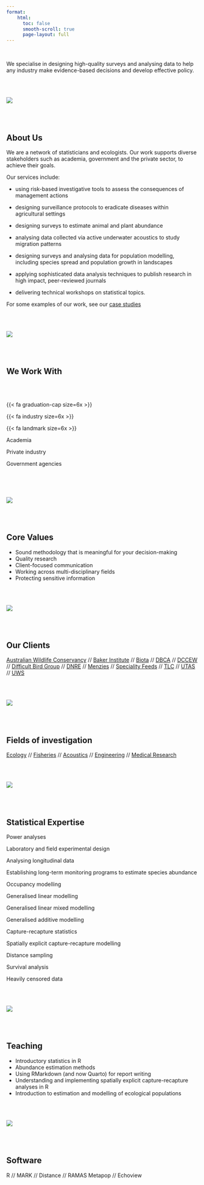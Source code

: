 ```yaml
---
format:
    html:
      toc: false
      smooth-scroll: true
      page-layout: full
---
```


<br>

::: column-body
::: larger
We specialise in designing high-quality surveys and analysing data to help any industry make evidence-based decisions and develop effective policy.
:::
:::

<br> <br>

::: column-screen-left
![](images/clouds-thin.jpg)
:::

<br> <br>

::: column-page
::: grid
::: g-col-4
# About Us
:::

::: g-col-8
::: nice
We are a network of statisticians and ecologists. Our work supports diverse stakeholders such as academia, government and the private sector, to achieve their goals.

Our services include:

-   using risk-based investigative tools to assess the consequences of management actions

-   designing surveillance protocols to eradicate diseases within agricultural settings

-   designing surveys to estimate animal and plant abundance

-   analysing data collected via active underwater acoustics to study migration patterns

-   designing surveys and analysing data for population modelling, including species spread and population growth in landscapes

-   applying sophisticated data analysis techniques to publish research in high impact, peer-reviewed journals

-   delivering technical workshops on statistical topics.

For some examples of our work, see our [case studies](case-studies.html)
:::
:::
:::
:::

<br> <br>

::: column-screen-right
![](images/bricks-thin.jpg)
:::

<br> <br>

::: column-page
# We Work With

<br> <br>

::: grid
::: g-col-4
::: text-center
{{< fa graduation-cap size=6x >}}
:::
:::

::: g-col-4
::: text-center
{{< fa industry size=6x >}}
:::
:::

::: g-col-4
::: text-center
{{< fa landmark size=6x >}}
:::
:::

::: g-col-4
::: nice
::: text-center
Academia
:::
:::
:::

::: g-col-4
::: nice
::: text-center
Private industry
:::
:::
:::

::: g-col-4
::: nice
::: text-center
Government agencies
:::
:::
:::
:::
:::

<br> <br> <br>

::: column-screen
![](images/pct-sunset-thin.jpg)
:::

<br> <br>

::: column-page
::: grid
::: g-col-4
# Core Values
:::

::: g-col-8
::: nice
-   Sound methodology that is meaningful for your decision-making
-   Quality research
-   Client-focused communication
-   Working across multi-disciplinary fields
-   Protecting sensitive information
:::
:::
:::
:::

<br> <br>

::: column-screen-right
![](images/moss-thin.jpg)
:::

<br> <br>

::: column-page
# Our Clients

::: clients
[Australian Wildlife Conservancy](https://www.australianwildlife.org) //
[Baker Institute](https://baker.edu.au/) //
[Biota](https://www.biota.net.au/) // [DBCA](https://www.dbca.wa.gov.au/) // [DCCEW](https://www.dcceew.gov.au/) // 
[Difficult Bird Group](https://www.difficultbirds.com/) // [DNRE](https://nre.tas.gov.au/) // [Menzies](https://www.menzies.utas.edu.au/) // 
[Speciality Feeds](https://www.specialtyfeeds.com/) //
[TLC](https://tasland.org.au/about-the-tlc/) // [UTAS](https://www.utas.edu.au/) // [UWS](https://www.westernsydney.edu.au/) 
:::
:::

<br> <br>

::: column-screen-left
![](images/pct-thin.jpg)
:::

<br> <br>

::: column-page
# Fields of investigation

::: clients
[Ecology](case-studies.html#category=ecology) // [Fisheries](case-studies.html#category=fisheries) // [Acoustics](case-studies.html#category=acoustics) // [Engineering](case-studies.html#category=engineering) // [Medical Research](case-studies.html#category=medical-research)
:::
:::

<br> <br>

::: column-screen
![](images/blue-thin.jpg)
:::

<br> <br>

::: column-page
# Statistical Expertise

::: nice
::: labelbox
Power analyses
:::

::: labelbox
Laboratory and field experimental design
:::

::: labelbox
Analysing longitudinal data
:::

::: labelbox
Establishing long-term monitoring programs to estimate species abundance
:::

::: labelbox
Occupancy modelling
:::

::: labelbox
Generalised linear modelling
:::

::: labelbox
Generalised linear mixed modelling
:::

::: labelbox
Generalised additive modelling
:::

::: labelbox
Capture-recapture statistics
:::

::: labelbox
Spatially explicit capture-recapture modelling
:::

::: labelbox
Distance sampling
:::

::: labelbox
Survival analysis
:::

::: labelbox
Heavily censored data
:::
:::
:::

<br> <br>

::: column-screen-right
![](images/alp-thin.jpg)
:::

<br> <br>

::: column-page
# Teaching

::: clients
-   Introductory statistics in R
-   Abundance estimation methods
-   Using RMarkdown (and now Quarto) for report writing
-   Understanding and implementing spatially explicit capture-recapture analyses in R
-   Introduction to estimation and modelling of ecological populations
:::
:::

<br> <br>

::: column-screen-left
![](images/circles-thin.jpg)
:::

<br> <br>

::: column-page
# Software

::: clients
R // MARK // Distance // RAMAS Metapop // Echoview
:::
:::
